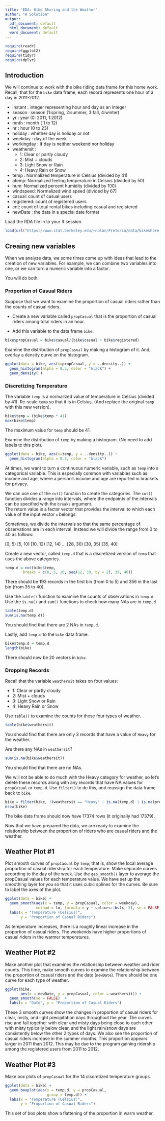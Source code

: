```yaml
---
title: 'EDA: Bike Sharing and the Weather'
author: "A Solution"
output:
  pdf_document: default
  html_document: default
  word_document: default
---
```


```r
require(readr)
require(ggplot2)
require(tidyr)
require(dplyr)
```

## Introduction

We will continue to work with the bike riding data frame for this home work.
Recall, that for the `bike` data frame, 
each record represents one hour of a day in 2011-2012.

  - instant : integer representing hour and day as an integer
  - season : season (1:spring, 2:summer, 3:fall, 4:winter)
  - yr : year (0: 2011, 1:2012)
  - mnth : month ( 1 to 12)
  - hr : hour (0 to 23)
  - holiday : whether day is holiday or not
  - weekday : day of the week
  - workingday : if day is neither weekend nor holiday
  - weathersit : 
      - 1: Clear or partly cloudy 
      - 2: Mist + clouds
      - 3: Light Snow or Rain
      - 4: Heavy Rain or Snow
  - temp : Normalized temperature in Celsius (divided by 41)
  - atemp: Normalized feeling temperature in Celsius (divided by 50)
  - hum: Normalized percent humidity (divided by 100)
  - windspeed: Normalized wind speed (divided by 67)
  - casual: count of casual users
  - registered: count of registered users
  - cnt: count of total rental bikes including casual and registered
  - newDate : the data in a special date format
  


Load the RDA file in to your R session.
```r
load(url("https://www.stat.berkeley.edu/~nolan/Pretoria/data/bikeshare.rda"))
```


## Creaing new variables

When we analyze data, we some times come up with ideas that lead to 
the creation of new variables. For example, we can combine two variables into one,
or we can turn a numeric variable into a factor.

You will do both. 

### Proportion of Casual Riders

Suppose that we want to examine the proportion of casual riders rather than the counts of casual riders. 

+ Create a new variable called `propCasual` that is the proportion of casual riders among total riders in an hour. 

+ Add this variable to the data frame `bike`.  

```r
bike$propCasual = bike$casual/(bike$casual + bike$registered)
```

Examine the distribution of `propCasual` by making a histogram of it.
And, overlay a density curve on the histogram.
```r
ggplot(data = bike, aes(x=propCasual, y = ..density..)) +
  geom_histogram(alpha = 0.3, color = "black") +
  geom_density( )
```

### Discretizing Temperature

The variable `temp` is a normalized value of temperature in Celsius (divided by 41).
Re-scale `temp` so that it is in Celsius. (And replace the original `temp` with this new version).

```r
bike$temp = (bike$temp * 41)
max(bike$temp)
```
The maximum value for `temp` should be 41.


Examine the distribution of `temp` by making a histogram. (No need to add labels to this plot).
```r
ggplot(data = bike, aes(x=temp, y = ..density..)) +
  geom_histogram(alpha = 0.3, color = "black")
```


At times, we want to turn a continuous numeric variable, such as `temp` into 
a categorical variable. This is especially common with variables such as income and age, where a person's income and age are reported in brackets for privacy.

We can use one of the `cut()` function to create the categories.
The `cut()` function divides a range into intervals, where the endpoints of
the intervals can be specified with the `breaks` argument.   
The return value is a factor vector that provides the interval to which each value of the input vector `x` belongs.

Sometimes, we divide the intervals so that the same percentage of observations are in each interval. Instead we will divide the range from 0 to 40 as follows:

[0, 5) [5, 10) [10, 12) [12, 14) ... [28, 30) [30, 35) [35, 40]

Create a new vector, called `temp.d` that is a discretized version of `temp` that uses the above categories.

```r
temp.d = cut(bike$temp,
        breaks = c(0, 5, 10, seq(12, 30, by = 2), 35, 40))
```
There should be 193 records in the first bin (from 0 to 5) and 356 in the last bin
(from 35 to 40).

Use the `table()` function to examine the counts of observations in `temp.d`.
Use the `is.na()` and `sum()` functions to check how many NAs are in `temp.d`

```r
table(temp.d)
sum(is.na(temp.d))
```
You should find that there are 2 NAs in `temp.d`.

Lastly, add `temp.d` to the `bike` data frame.
```r
bike$temp.d = temp.d
length(bike)
```
There should now be 20 vectors in `bike`.

### Dropping Records

Recall that the variable `weathersit` takes on four values:
 
+ 1: Clear or partly cloudy 
+ 2: Mist + clouds
+ 3: Light Snow or Rain
+ 4: Heavy Rain or Snow

Use `table()` to examine the counts for these four types of weather.
```r
table(bike$weathersit)
```
You should find that there are only 3 records that have a value of `Heavy` for the weather. 

Are there any NAs in `weathersit`?
```r
sum(is.na(bike$weathersit))
```
You should find that there are no NAs. 

We will not be able to do much with the Heavy category for weather, so let's delete these records along with any records that have NA values for `propCasual` or 
`temp.d`.  Use `filter()` to do this, and reassign the data frame back to `bike`.

```r
bike = filter(bike, !(weathersit == "Heavy" | is.na(temp.d) | is.na(propCasual)))
nrow(bike)
```
The bike data frame should now have 17374 rows (it originally had 17379).

Now that we have prepared the data, we are ready to examine the relationship between the proportion of riders who are casual riders and the weather.


## Weather Plot #1

Plot smooth curves of `propCasual` by `temp`; that is, show the local average proportion of casual ridership for each temperature. 
Make separate curves according to the day of the week. 
Use the `geo_smooth()` layer to average the propCasual values for each temperature value. We have set up the smoothing layer for you so that it uses cubic splines
for the curves. Be sure to label the axes of the plot.

```r
ggplot(data = bike) +
  geom_smooth(aes(x = temp, y = propCasual, color = weekday),
              method = lm, formula = y ~ splines::bs(x, 3), se = FALSE) +
  labs(x = "Temperature (Celsius)",
       y = "Proportion of Casual Riders")
```
As temperature increases, there is a roughly linear increase in the proportion of casual riders. The weekends have higher proportions of casual riders in the warmer temperatures.

  

## Weather Plot #2

Make another plot that examines the relationship between weather and rider counts. 
This time, make smooth curves to examine the relationship between the proportion of casual riders and the date (`newDate`). There should be one curve for each type of
weather.


```r
ggplot(bike, 
       aes(x = newDate, y = propCasual, color = weathersit)) +
  geom_smooth(se = FALSE)  +
  labs(x = "Date", y = "Proportion of Casual Riders")
```

These 3 smooth curves show the changes in proportion of casual riders for clear, misty, and light precipitation days throughout the year. The curves rise and fall together with clear and misty days being close to each other with misty typically below clear, and the light rain/snow days are consistently below the other 2 types of days.  We also see the proportion of casual riders increase in the summer months. This proportion appears larger in 2011 than 2012. This may be due to the program gaining ridership among the registered users from 2011 to 2012.

## Weather Plot #3

Make box plots of `propCasual` for the 14 discretized temperature groups.

```r
ggplot(data = bike) +
  geom_boxplot(aes(x = temp.d, y = propCasual,
                   group = temp.d)) +
  labs(x = "Temperature (Celsius)",
       y = "Proportion of Casual Riders")
```

This set of box plots show a flattening of the proportion in warm weather.
